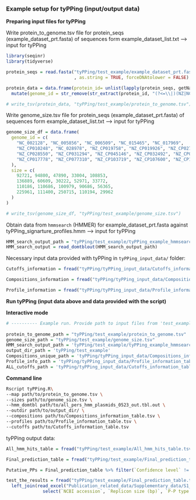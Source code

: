 ### Example setup for tyPPing (input/output data)

**Preparing input files for tyPPing**

Write protein_to_genome.tsv file for protein_seqs (example_dataset_prt.fasta) of sequences form example_dataset_list.txt --\> input for tyPPing

```r
library(seqinr)
library(tidyverse)

protein_seqs = read.fasta("tyPPing/test_example/example_dataset_prt.fasta"
                          , as.string = TRUE, forceDNAtolower = FALSE)

protein_data = data.frame(protein_id= unlist(lapply(protein_seqs, getName))) %>%
  mutate(genome_id = str_remove(str_extract(protein_id, "(?<=\\|)(NZ|NC)_[^\\.]+\\.[0-9]+"), "\\.[0-9]+"))

# write_tsv(protein_data, "tyPPing/test_example/protein_to_genome.tsv")

```

Write genome_size.tsv file for protein_seqs (example_dataset_prt.fasta) of sequences form example_dataset_list.txt --\> input for tyPPing

```r
genome_size_df = data.frame(
  genome_id = c(
    "NC_002128", "NC_005856", "NC_006509", "NC_015465", "NC_017969",
    "NZ_CP010248", "NC_028978", "NZ_CP019758", "NZ_CP019926", "NZ_CP027149",
    "NZ_CP028550", "NZ_CP031294", "NZ_CP045146", "NZ_CP032492", "NZ_CP064249",
    "NZ_CP017778", "NZ_CP077310", "NZ_CP103719", "NZ_CP107600", "NZ_CP115597"
  ),
  size = c(
    92721, 94800, 47890, 33004, 108853,
    136889, 60609, 30222, 52971, 33772,
    110186, 110686, 100979, 90686, 56365,
    225961, 111400, 250715, 110194, 29962
  )
)

# write_tsv(genome_size_df, "tyPPing/test_example/genome_size.tsv")
```

Obtain data from `hmmsearch` (HMMER) for example_dataset_prt.fasta against tyPPing_signarture_profiles.hmm --\> input for tyPPing

```r
HMM_search_output_path = "tyPPing/test_example/tyPPing_example_hmmsearch_output.tbl.out"
HMM_search_output = read_domtblout(HMM_search_output_path)
```

Necessary input data provided with tyPPing in `tyPPing_input_data/` folder:

```r
Cutoffs_information = fread("tyPPing/tyPPing_input_data/Cutoffs_information_table.tsv")

Compositions_information = fread("tyPPing/tyPPing_input_data/Compositions_information_table.tsv")

Profile_information = fread("tyPPing/tyPPing_input_data/Profile_information_table.tsv")
```

**Run tyPPing (input data above and data provided with the script)**

**Interactive mode**

```r
# ---------- Example run. Provide path to input files from 'test_example/' to run tyPPing.R in interactive mode ---------- #
      
protein_to_genome_path = "tyPPing/test_example/protein_to_genome.tsv"
genome_size_path = "tyPPing/test_example/genome_size.tsv"
HMM_search_output_path = 'tyPPing/test_example/tyPPing_example_hmmsearch_output.tbl.out'
output_dir_path = 'tyPPing/test_example'
Compositions_unique_path = 'tyPPing/tyPPing_input_data/Compositions_information_table.tsv'
Profile_info_path = 'tyPPing/tyPPing_input_data/Profile_information_table.tsv'
ALL_cutoffs_path = 'tyPPing/tyPPing_input_data/Cutoffs_information_table.tsv'
```

**Command line**

```bash
Rscript tyPPing.R\  
--map path/to/protein_to_genome.tsv \
--sizes path/to/genome_size.tsv \
--hmm_domtbl path/to/all_pers_hmm_plasmids_0523_out.tbl.out \
--outdir path/to/output_dir/ \
--compositions path/to/Compositions_information_table.tsv \
--profiles path/to/Profile_information_table.tsv \
--cutoffs path/to/Cutoffs_information_table.tsv
```

tyPPing output data:

```r
All_hmm_hits_table = fread("tyPPing/test_example/All_hmm_hits_table.tsv")

Final_prediction_table = fread("tyPPing/test_example/Final_prediction_table.tsv")

Putative_PPs = Final_prediction_table %>% filter(`Confidence level` != "Low") 
```

```r
test_the_results = fread("tyPPing/test_example/Final_prediction_table.tsv") %>% 
  left_join(read_excel("Publication_related_data/Supplementary_data/S1_All_MGE_information_table.xlsx") %>%
              select(`NCBI accession`, `Replicon size (bp)`, `P-P type tyPPing`, `Confidence level (tyPPing)`), by=c("Genome ID"="NCBI accession"))

```

